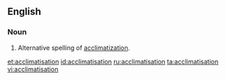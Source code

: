 ==English==

===Noun===
{{en-noun}} 

# Alternative spelling of [[acclimatization]].

[[et:acclimatisation]]
[[id:acclimatisation]]
[[ru:acclimatisation]]
[[ta:acclimatisation]]
[[vi:acclimatisation]]